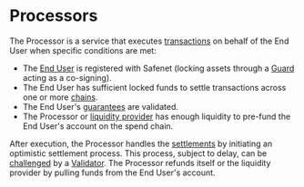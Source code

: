 # Processors

The Processor is a service that executes [transactions](../safenet-transaction.mdx) on behalf of the End User when specific conditions are met:

* The [End User](./end-user.mdx) is registered with Safenet (locking assets through a [Guard](../protocol/guard.mdx) acting as a co-signing).
* The End User has sufficient locked funds to settle transactions across one or more [chains](../chains.mdx).
* The End User's [guarantees](../protocol/guarantee.mdx) are validated.
* The Processor or [liquidity provider](./liquidity-provider.mdx) has enough liquidity to pre-fund the End User's account on the spend chain.

After execution, the Processor handles the [settlements](../concepts/settlement.mdx) by initiating an optimistic settlement process. 
This process, subject to delay, can be [challenged](../concepts/challenge.mdx) by a [Validator](./validator.mdx). 
The Processor refunds itself or the liquidity provider by pulling funds from the End User's account.